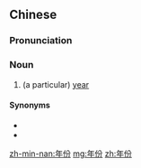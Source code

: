 ==Chinese==
{{zh-forms}}

===Pronunciation===
{{zh-pron
|m=niánfèn
|c=nin4 fan6
|h=pfs=ngièn-fun
|cat=n
}}

===Noun===
{{zh-noun}}

# (a particular) [[year]]

====Synonyms====
* {{zh-l|年}}
* {{zh-l|年頭}}

[[zh-min-nan:年份]]
[[mg:年份]]
[[zh:年份]]